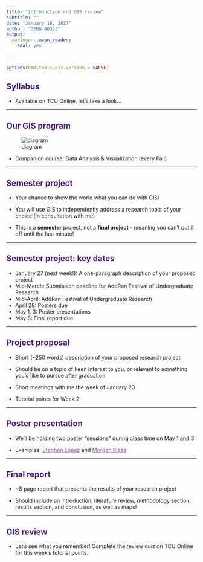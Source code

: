 ```yaml
---
title: "Introduction and GIS review"
subtitle: ""
date: "January 18, 2017"
author: "GEOG 40313"
output: 
  xaringan::moon_reader: 
    seal: yes
  
---
```


```r
options(htmltools.dir.version = FALSE)
```
## Syllabus

* Available on TCU Online, let's take a look...

---

## Our GIS program

![diagram](assets/img/diagram.png)

* Companion course: Data Analysis & Visualization (every Fall)

---

## Semester project

* Your chance to show the world what you can do with GIS!

* You will use GIS to independently address a research topic of your choice (in consultation with me)

* This is a __semester__ project, not a __final project__ - meaning you can't put it off until the last minute!

---

## Semester project: key dates

* January 27 (next week!): A one-paragraph description of your proposed project
* Mid-March: Submission deadline for AddRan Festival of Undergraduate Research
* Mid-April: AddRan Festival of Undergraduate Research
* April 28: Posters due
* May 1, 3: Poster presentations
* May 8: Final report due

---

## Project proposal

* Short (~250 words) description of your proposed research project

* Should be on a topic of keen interest to you, or relevant to something you'd like to pursue after graduation

* Short meetings with me the week of January 23

* Tutorial points for Week 2

---

## Poster presentation

* We'll be holding two poster "sessions" during class time on May 1 and 3

* Examples: [Stephen Lopez](http://stephenmaps.weebly.com/graphic-design.html) and [Morgan Klaas](http://morganklaasmapping.weebly.com/food-deserts.html)

---

## Final report

* ~8 page report that presents the results of your research project

* Should include an introduction, literature review, methodology section, results section, and conclusion, as well as maps!

---

## GIS review

* Let's see what you remember!  Complete the review quiz on TCU Online for this week's tutorial points.  



<style>

h1, h2, h3 {
  color:  #4d1979; 
}

a {
  color: #8C489F; 
}

.inverse {
  background-color:  #4d1979; 

}
</style>
